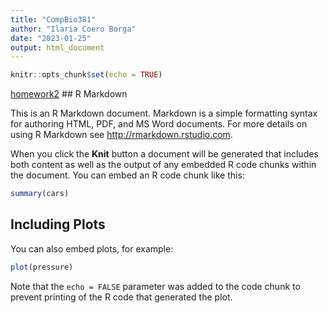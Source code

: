 ```yaml
---
title: "CompBio381"
author: "Ilaria Coero Borga"
date: "2023-01-25"
output: html_document
---
```


```r
knitr::opts_chunk$set(echo = TRUE)
```


[homework2](homework2.html)
## R Markdown

This is an R Markdown document. Markdown is a simple formatting syntax for authoring HTML, PDF, and MS Word documents. For more details on using R Markdown see <http://rmarkdown.rstudio.com>.

When you click the **Knit** button a document will be generated that includes both content as well as the output of any embedded R code chunks within the document. You can embed an R code chunk like this:

```r
summary(cars)
```

## Including Plots

You can also embed plots, for example:

```r
plot(pressure)
```

Note that the `echo = FALSE` parameter was added to the code chunk to prevent printing of the R code that generated the plot.
